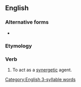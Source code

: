 ==English==

===Alternative forms===
* {{l|en|synergise}}

===Etymology===
{{rfe|en}}

===Verb===
{{en-verb}}

# To act as a [[synergetic]] agent.

[[Category:English 3-syllable words]]